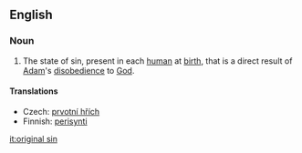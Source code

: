 {{wikipedia}}
==English==

===Noun===
{{en-noun|sg=[[original]] [[sin]]|-}}

# {{Christianity}} The state of sin, present in each [[human]] at [[birth]], that is a direct result of [[Adam]]'s [[disobedience]] to [[God]].

====Translations====
{{top}}
* Czech: [[prvotní hřích]] {{m}}
*Finnish: [[perisynti]]
{{bottom}}

[[it:original sin]]